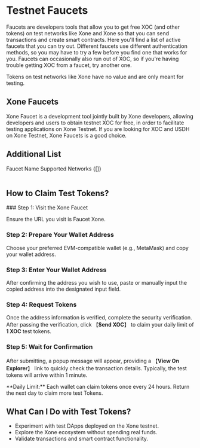 
# Testnet Faucets

Faucets are developers tools that allow you to get free XOC (and other tokens) on test networks like Xone and Xone so that you can send transactions and create smart contracts. Here you'll find a list of active faucets that you can try out. Different faucets use different authentication methods, so you may have to try a few before you find one that works for you. Faucets can occasionally also run out of XOC, so if you're having trouble getting XOC from a faucet, try another one.

<Callout type="warning" emoji="⚠️">
  Tokens on test networks like Xone have no value and are only meant for testing.
</Callout>

## Xone Faucets

<Link className='text-primaryHue' isExternal showAnchorIcon href="https://faucet.xone.org/">Xone Faucet</Link> is a development tool jointly built by Xone developers, allowing developers and users to obtain testnet XOC for free, in order to facilitate testing applications on Xone Testnet. If you are looking for XOC and USDH on Xone Testnet, Xone Faucets is a good choice.

<ImageViewer src="/images/Faucet.png" alt="Faucet" />

## Additional List

  <Table className="mt-2" removeWrapper aria-label="Example empty table">
    <TableHeader>
      <TableColumn>Faucet Name</TableColumn>
      <TableColumn>Supported Networks</TableColumn>
    </TableHeader>
    <TableBody emptyContent={"Under Construction"}>{[]}</TableBody>
  </Table>


## How to Claim Test Tokens?

<Steps>
### Step 1: Visit the Xone Faucet

Ensure the URL you visit is <Link className='text-primaryHue' isExternal showAnchorIcon href="https://faucet.xone.org/">Faucet Xone</Link>.

### Step 2: Prepare Your Wallet Address

Choose your preferred EVM-compatible wallet (e.g., MetaMask) and copy your wallet address.

### Step 3: Enter Your Wallet Address

After confirming the address you wish to use, paste or manually input the copied address into the designated input field.

<ImageViewer src="/images/Get_Token.png" alt="Get_Token" />


### Step 4: Request Tokens

Once the address information is verified, complete the <Link className='text-primaryHue' isExternal showAnchorIcon href="https://developers.google.com/recaptcha">security verification</Link>. After passing the verification, click 【**Send XOC**】 to claim your daily limit of **1 XOC** test tokens.

### Step 5: Wait for Confirmation

After submitting, a popup message will appear, providing a 【**View On Explorer**】 link to quickly check the transaction details. Typically, the test tokens will arrive within 1 minute.

<ImageViewer src="/images/Successfully received.png" alt="Successfully received" />

<Callout type="warning" emoji="⚠️">
  **Daily Limit:** Each wallet can claim tokens once every 24 hours. Return the next day to claim more test Tokens.
</Callout>

</Steps>

## What Can I Do with Test Tokens?

- Experiment with test DApps deployed on the Xone testnet.  
- Explore the Xone ecosystem without spending real funds.  
- Validate transactions and smart contract functionality.  
